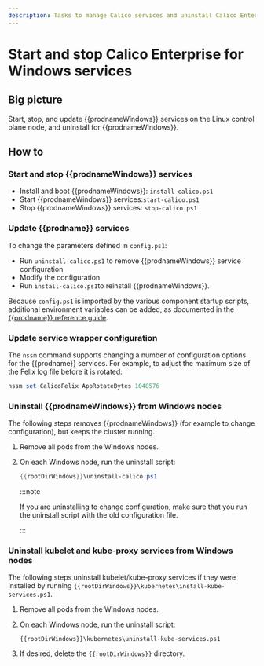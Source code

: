 ```yaml
---
description: Tasks to manage Calico services and uninstall Calico Enterprise for Windows.
---
```


# Start and stop Calico Enterprise for Windows services

## Big picture

Start, stop, and update {{prodnameWindows}} services on the Linux control plane node, and uninstall for {{prodnameWindows}}.

## How to

### Start and stop {{prodnameWindows}} services

- Install and boot {{prodnameWindows}}: `install-calico.ps1`
- Start {{prodnameWindows}} services:`start-calico.ps1`
- Stop {{prodnameWindows}} services: `stop-calico.ps1`

### Update {{prodname}} services

To change the parameters defined in `config.ps1`:

- Run `uninstall-calico.ps1` to remove {{prodnameWindows}} service configuration
- Modify the configuration
- Run `install-calico.ps1`to reinstall {{prodnameWindows}}.

Because `config.ps1` is imported by the various component startup scripts, additional environment variables can be added, as documented in the [{{prodname}} reference guide](../../../reference/index.mdx).

### Update service wrapper configuration

The `nssm` command supports changing a number of configuration options for the {{prodname}} services. For example, to adjust the maximum size of the Felix log file before it is rotated:

```powershell
nssm set CalicoFelix AppRotateBytes 1048576
```

### Uninstall {{prodnameWindows}} from Windows nodes

The following steps removes {{prodnameWindows}} (for example to change configuration), but keeps the cluster running.

1. Remove all pods from the Windows nodes.
1. On each Windows node, run the uninstall script:

   ```powershell
   {{rootDirWindows}}\uninstall-calico.ps1
   ```

   :::note

   If you are uninstalling to change configuration, make sure that you run the uninstall script with the old configuration file.

   :::

### Uninstall kubelet and kube-proxy services from Windows nodes

The following steps uninstall kubelet/kube-proxy services if they were installed by running `{{rootDirWindows}}\kubernetes\install-kube-services.ps1`.

1. Remove all pods from the Windows nodes.
1. On each Windows node, run the uninstall script:

   ```
   {{rootDirWindows}}\kubernetes\uninstall-kube-services.ps1
   ```

1. If desired, delete the `{{rootDirWindows}}` directory.
